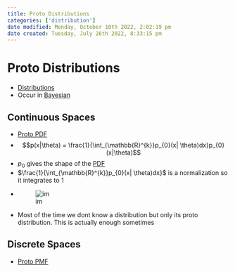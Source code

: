 ```yaml
---
title: Proto Distributions
categories: ['distribution']
date modified: Monday, October 10th 2022, 2:02:19 pm
date created: Tuesday, July 26th 2022, 8:33:15 pm
---
```


# Proto Distributions
- [Distributions](Distributions)
- Occur in [Bayesian](Bayesian.qmd)

## Continuous Spaces
- [Proto PDF](Proto%20PDF.qmd)
- $$p(x|\theta) = \frac{1}{\int_{\mathbb{R}^{k}}p_{0}(x| \theta)dx}p_{0}(x|\theta)$$
- $p_{0}$ gives the shape of the [PDF](PDF.qmd)
- $\frac{1}{\int_{\mathbb{R}^{k}}p_{0}(x| \theta)dx}$ is a normalization so it integrates to 1
- ![im](images/Pasted%20image%2020220324115318.png)
- Most of the time we dont know a distribution but only its proto distribution. This is actually enough sometimes

## Discrete Spaces
- [Proto PMF](Proto%20PMF.qmd)



